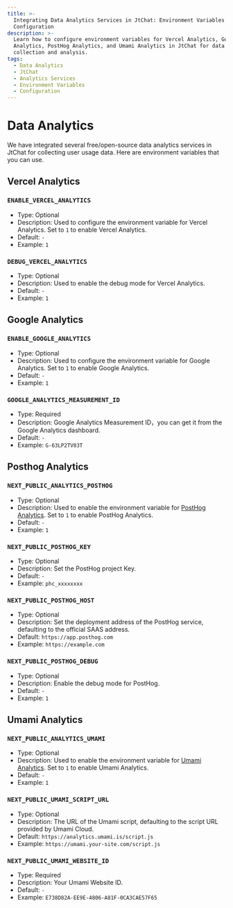 ```yaml
---
title: >-
  Integrating Data Analytics Services in JtChat: Environment Variables and
  Configuration
description: >-
  Learn how to configure environment variables for Vercel Analytics, Google
  Analytics, PostHog Analytics, and Umami Analytics in JtChat for data
  collection and analysis.
tags:
  - Data Analytics
  - JtChat
  - Analytics Services
  - Environment Variables
  - Configuration
---
```


# Data Analytics

We have integrated several free/open-source data analytics services in JtChat for collecting user usage data. Here are environment variables that you can use.

## Vercel Analytics

### `ENABLE_VERCEL_ANALYTICS`

- Type: Optional
- Description: Used to configure the environment variable for Vercel Analytics. Set to `1` to enable Vercel Analytics.
- Default: `-`
- Example: `1`

### `DEBUG_VERCEL_ANALYTICS`

- Type: Optional
- Description: Used to enable the debug mode for Vercel Analytics.
- Default: `-`
- Example: `1`

## Google Analytics

### `ENABLE_GOOGLE_ANALYTICS`

- Type: Optional
- Description: Used to configure the environment variable for Google Analytics. Set to `1` to enable Google Analytics.
- Default: `-`
- Example: `1`

### `GOOGLE_ANALYTICS_MEASUREMENT_ID`

- Type: Required
- Description: Google Analytics Measurement ID，you can get it from the Google Analytics dashboard.
- Default: `-`
- Example: `G-63LP2TV03T`

## Posthog Analytics

### `NEXT_PUBLIC_ANALYTICS_POSTHOG`

- Type: Optional
- Description: Used to enable the environment variable for [PostHog Analytics][posthog-analytics-url]. Set to `1` to enable PostHog Analytics.
- Default: `-`
- Example: `1`

### `NEXT_PUBLIC_POSTHOG_KEY`

- Type: Optional
- Description: Set the PostHog project Key.
- Default: `-`
- Example: `phc_xxxxxxxx`

### `NEXT_PUBLIC_POSTHOG_HOST`

- Type: Optional
- Description: Set the deployment address of the PostHog service, defaulting to the official SAAS address.
- Default: `https://app.posthog.com`
- Example: `https://example.com`

### `NEXT_PUBLIC_POSTHOG_DEBUG`

- Type: Optional
- Description: Enable the debug mode for PostHog.
- Default: `-`
- Example: `1`

## Umami Analytics

### `NEXT_PUBLIC_ANALYTICS_UMAMI`

- Type: Optional
- Description: Used to enable the environment variable for [Umami Analytics][umami-analytics-url]. Set to `1` to enable Umami Analytics.
- Default: `-`
- Example: `1`

### `NEXT_PUBLIC_UMAMI_SCRIPT_URL`

- Type: Optional
- Description: The URL of the Umami script, defaulting to the script URL provided by Umami Cloud.
- Default: `https://analytics.umami.is/script.js`
- Example: `https://umami.your-site.com/script.js`

### `NEXT_PUBLIC_UMAMI_WEBSITE_ID`

- Type: Required
- Description: Your Umami Website ID.
- Default: `-`
- Example: `E738D82A-EE9E-4806-A81F-0CA3CAE57F65`

[posthog-analytics-url]: https://posthog.com
[umami-analytics-url]: https://umami.is
